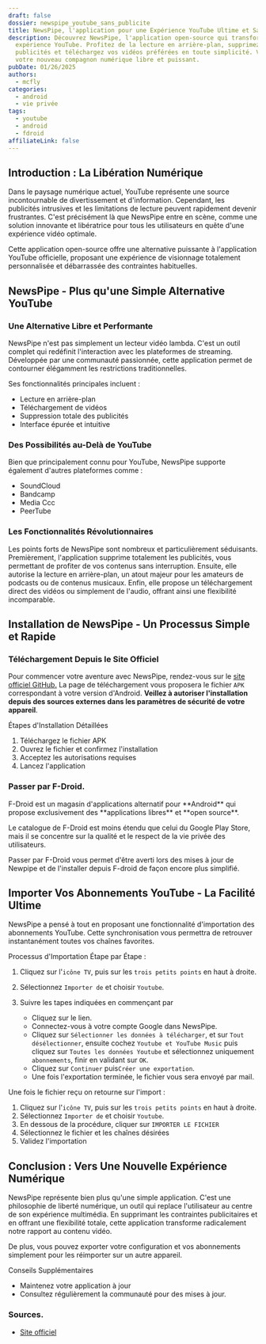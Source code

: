 ```yaml
---
draft: false
dossier: newspipe_youtube_sans_publicite
title: NewsPipe, l'application pour une Expérience YouTube Ultime et Sans Publicités
description: Découvrez NewsPipe, l'application open-source qui transforme votre
  expérience YouTube. Profitez de la lecture en arrière-plan, supprimez les
  publicités et téléchargez vos vidéos préférées en toute simplicité. Voici
  votre nouveau compagnon numérique libre et puissant.
pubDate: 01/26/2025
authors:
  - mcfly
categories:
  - android
  - vie privée
tags:
  - youtube
  - android
  - fdroid
affiliateLink: false
---
```


## Introduction : La Libération Numérique

Dans le paysage numérique actuel, YouTube représente une source incontournable de divertissement et d'information. Cependant, les publicités intrusives et les limitations de lecture peuvent rapidement devenir frustrantes. C'est précisément là que NewsPipe entre en scène, comme une solution innovante et libératrice pour tous les utilisateurs en quête d'une expérience vidéo optimale.

Cette application open-source offre une alternative puissante à l'application YouTube officielle, proposant une expérience de visionnage totalement personnalisée et débarrassée des contraintes habituelles.

## NewsPipe - Plus qu'une Simple Alternative YouTube

### Une Alternative Libre et Performante

NewsPipe n'est pas simplement un lecteur vidéo lambda. C'est un outil complet qui redéfinit l'interaction avec les plateformes de streaming. Développée par une communauté passionnée, cette application permet de contourner élégamment les restrictions traditionnelles.

Ses fonctionnalités principales incluent :

* Lecture en arrière-plan
* Téléchargement de vidéos
* Suppression totale des publicités
* Interface épurée et intuitive

### Des Possibilités au-Delà de YouTube

Bien que principalement connu pour YouTube, NewsPipe supporte également d'autres plateformes comme :

* SoundCloud
* Bandcamp
* Media Ccc
* PeerTube

### Les Fonctionnalités Révolutionnaires

Les points forts de NewsPipe sont nombreux et particulièrement séduisants. Premièrement, l'application supprime totalement les publicités, vous permettant de profiter de vos contenus sans interruption. Ensuite, elle autorise la lecture en arrière-plan, un atout majeur pour les amateurs de podcasts ou de contenus musicaux. Enfin, elle propose un téléchargement direct des vidéos ou simplement de l'audio, offrant ainsi une flexibilité incomparable.

## Installation de NewsPipe - Un Processus Simple et Rapide

### Téléchargement Depuis le Site Officiel

Pour commencer votre aventure avec NewsPipe, rendez-vous sur le [site officiel GitHub.](https://newpipe.net/#download) La page de téléchargement vous proposera le fichier `APK `correspondant à votre version d'Android. **Veillez à autoriser l'installation depuis des sources externes dans les paramètres de sécurité de votre appareil**.

Étapes d'Installation Détaillées

1. Téléchargez le fichier APK
2. Ouvrez le fichier et confirmez l'installation
3. Acceptez les autorisations requises
4. Lancez l'application

### Passer par F-Droid.

<Alert type="info">F-Droid est un magasin d'applications alternatif pour \*\*Android\*\* qui propose exclusivement des \*\*applications libres\*\* et \*\*open source\*\*[](https://45secondes.fr/f-droid-lalternative-par-excellence-a-google-play-est-elle-sure/)[](https://goodtech.info/guide-fdroid-open-source-app-store/).</Alert> 

Le catalogue de F-Droid est moins étendu que celui du Google Play Store, mais il se concentre sur la qualité et le respect de la vie privée des utilisateurs.

Passer par F-Droid vous permet d'être averti lors des mises à jour de Newpipe et de l'installer depuis F-droid de façon encore plus simplifié.

## Importer Vos Abonnements YouTube - La Facilité Ultime

NewsPipe a pensé à tout en proposant une fonctionnalité d'importation des abonnements YouTube. Cette synchronisation vous permettra de retrouver instantanément toutes vos chaînes favorites.

Processus d'Importation Étape par Étape :

1. Cliquez sur l'`icône TV`, puis sur les `trois petits points` en haut à droite.
2. Sélectionnez `Importer de` et choisir `Youtube`.
3. Suivre les tapes indiquées en commençant par  

   * Cliquez sur le lien.
   * Connectez-vous à votre compte Google dans NewsPipe.
   * Cliquez sur `Sélectionner les données à télécharger`, et sur `Tout désélectionner`, ensuite cochez `Youtube et YouTube Music` puis cliquez sur `Toutes les données Youtube` et sélectionnez uniquement `abonnements`, finir en validant sur `OK`.
   * Cliquez sur `Continuer` puis`Créer une exportation`.
   * Une fois l'exportation terminée, le fichier vous sera envoyé par mail.

Une fois le fichier reçu on retourne sur l'import :

1. Cliquez sur l'`icône TV`, puis sur les `trois petits points` en haut à droite.
2. Sélectionnez `Importer de` et choisir `Youtube`.
3. En dessous de la procédure, cliquer sur `IMPORTER LE FICHIER`
4. Sélectionnez le fichier et les chaînes désirées
5. Validez l'importation

## Conclusion : Vers Une Nouvelle Expérience Numérique

NewsPipe représente bien plus qu'une simple application. C'est une philosophie de liberté numérique, un outil qui replace l'utilisateur au centre de son expérience multimédia. En supprimant les contraintes publicitaires et en offrant une flexibilité totale, cette application transforme radicalement notre rapport au contenu vidéo.

De plus, vous pouvez exporter votre configuration et vos abonnements simplement pour les réimporter sur un autre appareil.

Conseils Supplémentaires

* Maintenez votre application à jour
* Consultez régulièrement la communauté pour des mises à jour.



### Sources.

* [Site officiel](https://newpipe.net/)
